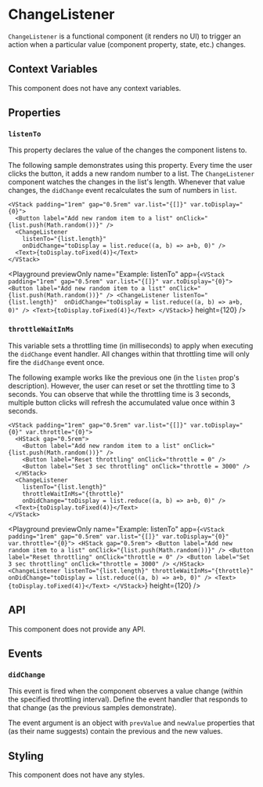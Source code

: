 # ChangeListener

`ChangeListener` is a functional component (it renders no UI) to trigger an action when a particular value 
(component property, state, etc.) changes.

## Context Variables

This component does not have any context variables.

## Properties

### `listenTo`

This property declares the value of the changes the component listens to.

The following sample demonstrates using this property. Every time the user clicks the button, it adds a new random number to a list. The `ChangeListener` component watches the changes in the list's length. Whenever that value changes, the `didChange` event recalculates the sum of numbers in `list`.

```ueml copy
<VStack padding="1rem" gap="0.5rem" var.list="{[]}" var.toDisplay="{0}">
  <Button label="Add new random item to a list" onClick="{list.push(Math.random())}" />
  <ChangeListener
    listenTo="{list.length}" 
    onDidChange="toDisplay = list.reduce((a, b) => a+b, 0)" />
  <Text>{toDisplay.toFixed(4)}</Text>
</VStack>
```

<Playground
    previewOnly
    name="Example: listenTo"
    app={`
    <VStack padding="1rem" gap="0.5rem" var.list="{[]}" var.toDisplay="{0}">
      <Button label="Add new random item to a list" onClick="{list.push(Math.random())}" />
      <ChangeListener
        listenTo="{list.length}" 
        onDidChange="toDisplay = list.reduce((a, b) => a+b, 0)" />
      <Text>{toDisplay.toFixed(4)}</Text>
    </VStack>
  `}
    height={120}
/>

### `throttleWaitInMs`

This variable sets a throttling time (in milliseconds) to apply when executing the `didChange` 
event handler. All changes within that throttling time will only fire the `didChange` event once.

The following example works like the previous one (in the `listen` prop's description). However, the user can reset or set the throttling time to 3 seconds. You can observe that while the throttling time is 3 seconds, multiple button clicks will refresh the accumulated value once within 3 seconds.

```ueml copy
<VStack padding="1rem" gap="0.5rem" var.list="{[]}" var.toDisplay="{0}" var.throttle="{0}">
  <HStack gap="0.5rem">
    <Button label="Add new random item to a list" onClick="{list.push(Math.random())}" />
    <Button label="Reset throttling" onClick="throttle = 0" />
    <Button label="Set 3 sec throttling" onClick="throttle = 3000" />
  </HStack> 
  <ChangeListener
    listenTo="{list.length}"
    throttleWaitInMs="{throttle}"
    onDidChange="toDisplay = list.reduce((a, b) => a+b, 0)" />
  <Text>{toDisplay.toFixed(4)}</Text>
</VStack>
```
<Playground
    previewOnly
    name="Example: listenTo"
    app={`
    <VStack padding="1rem" gap="0.5rem" var.list="{[]}" var.toDisplay="{0}" var.throttle="{0}">
      <HStack gap="0.5rem">
        <Button label="Add new random item to a list" onClick="{list.push(Math.random())}" />
        <Button label="Reset throttling" onClick="throttle = 0" />
        <Button label="Set 3 sec throttling" onClick="throttle = 3000" />
      </HStack> 
      <ChangeListener
        listenTo="{list.length}"
        throttleWaitInMs="{throttle}"
        onDidChange="toDisplay = list.reduce((a, b) => a+b, 0)" />
      <Text>{toDisplay.toFixed(4)}</Text>
    </VStack>
  `}
    height={120}
/>

## API

This component does not provide any API.

## Events

### `didChange`

This event is fired when the component observes a value change (within the specified throttling interval). Define the event handler that responds to that change (as the previous samples demonstrate).

The event argument is an object with `prevValue` and `newValue` properties that (as their name suggests) contain the previous and the new values.

## Styling

This component does not have any styles.
